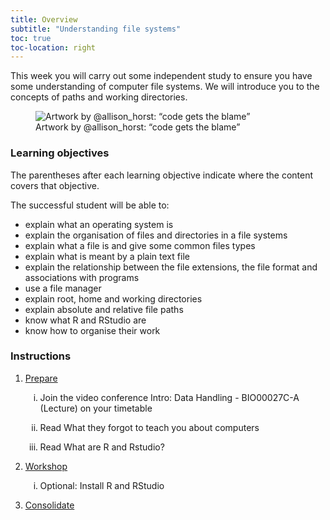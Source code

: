 ```yaml
---
title: Overview
subtitle: "Understanding file systems"
toc: true
toc-location: right
---
```


This week you will carry out some independent study to ensure you have some understanding of computer file systems. We will introduce you to the concepts of paths and working directories.

![Artwork by @allison_horst: "code gets the blame"](images/code_gets_the_blame.jpg){fig-alt="A charactered has slipped on a banana skin and is blaming the code character but the real culprits, holding bananas, are mismanaged files, navigating your computing and typos"}

### Learning objectives

The parentheses after each learning objective indicate where the content covers that objective.

The successful student will be able to:

-   explain what an operating system is
-   explain the organisation of files and directories in a file systems 
-   explain what a file is and give some common files types 
-   explain what is meant by a plain text file
-   explain the relationship between the file extensions, the file format and associations with programs
-   use a file manager
-   explain root, home and working directories
-   explain absolute and relative file paths
-   know what R and RStudio are
-   know how to organise their work


### Instructions

1.  [Prepare](study_before_workshop.qmd)

    i.  Join the video conference Intro: Data Handling - BIO00027C-A (Lecture) on your timetable

    ii. Read What they forgot to teach you about computers

    iii. Read What are R and Rstudio?

2.  [Workshop](workshop.qmd)

    i.  Optional: Install R and RStudio

3.  [Consolidate](study_after_workshop.qmd)

